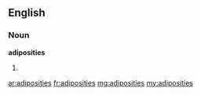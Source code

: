 ==English==
===Noun===
'''adiposities'''
#{{plural of|[[adiposity]]}}

[[ar:adiposities]]
[[fr:adiposities]]
[[mg:adiposities]]
[[my:adiposities]]